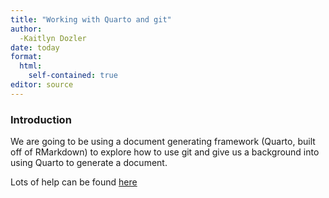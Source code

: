 ```yaml
---
title: "Working with Quarto and git"
author: 
  -Kaitlyn Dozler
date: today
format: 
  html:
    self-contained: true
editor: source
---
```


### Introduction

We are going to be using a document generating framework (Quarto, built off of RMarkdown) to explore how to use git and give us a background into using Quarto to generate a document.  

Lots of help can be found [here](https://quarto.org/docs/guide/)
